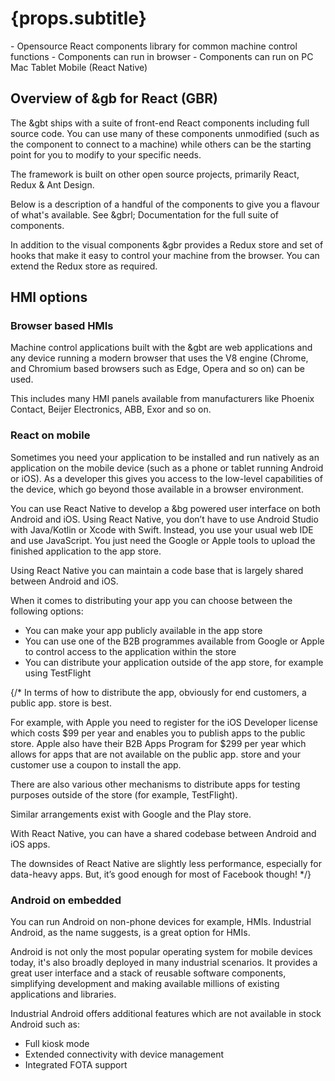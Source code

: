 
# {props.subtitle}

<Tldr>
    - Opensource React components library for common machine control functions
    - Components can run in browser
    - Components can run on PC Mac Tablet Mobile (React Native)
</Tldr>

## Overview of &gb for React (GBR)

The &gbt ships with a suite of front-end React components including full source code.
You can use many of these components unmodified (such as the component to connect to a machine)
while others can be the starting point for you to modify to your specific needs.

The framework is built on other open source projects, primarily React, Redux & Ant Design.

Below is a description of a handful of the components to give you a flavour of what's available. See <Link to="/docs/gbr/overview">&gbrl; Documentation</Link> for the full suite of components.

<GbrTilesOverview/>

In addition to the visual components &gbr provides a Redux store and set of hooks that make it easy to control your machine from the browser. You can extend the Redux store as required.

## HMI options

### Browser based HMIs

Machine control applications built with the &gbt are web applications and any device running a modern browser that uses the V8 engine (Chrome, and Chromium based browsers such as Edge, Opera and so on)
can be used.

This includes many HMI panels available from manufacturers like Phoenix Contact, Beijer Electronics, ABB, Exor and so on.

### React on mobile

Sometimes you need your application to be installed and run natively as an application on the mobile device (such as a phone or tablet running Android or iOS).
As a developer this gives you access to the low-level capabilities of the device, which go beyond those available in a browser environment.

You can use React Native to develop a &bg powered user interface on both Android and iOS. Using React Native, you don’t have to use Android Studio with Java/Kotlin or Xcode with Swift.
Instead, you use your usual web IDE and use JavaScript. You just need the Google or Apple tools to upload the finished application to the app store.

Using React Native you can maintain a code base that is largely shared between Android and iOS.

When it comes to distributing your app you can choose between the following options:

- You can make your app publicly available in the app store
- You can use one of the B2B programmes available from Google or Apple to control access to the application within the store
- You can distribute your application outside of the app store, for example using TestFlight

{/*
In terms of how to distribute the app, obviously for end customers, a public app. store is best.

For example, with Apple you need to register for the iOS Developer license which costs $99 per year and enables you to publish apps to the public store. Apple also have their B2B Apps Program for $299 per year which allows for apps that are not available on the public app. store and your customer use a coupon to install the app.

There are also various other mechanisms to distribute apps for testing purposes outside of the store (for example, TestFlight).

Similar arrangements exist with Google and the Play store.

With React Native, you can have a shared codebase between Android and iOS apps.

The downsides of React Native are slightly less performance, especially for data-heavy apps. But, it’s good enough for most of Facebook though!
*/}

### Android on embedded

You can run Android on non-phone devices for example, HMIs. Industrial Android, as the name suggests, is a great option for HMIs.

Android is not only the most popular operating system for mobile devices today, it's also broadly deployed in many industrial scenarios.
It provides a great user interface and a stack of reusable software components, simplifying development and making available millions of
existing applications and libraries.

Industrial Android offers additional features which are not available in stock Android such as:

- Full kiosk mode
- Extended connectivity with device management
- Integrated FOTA support
